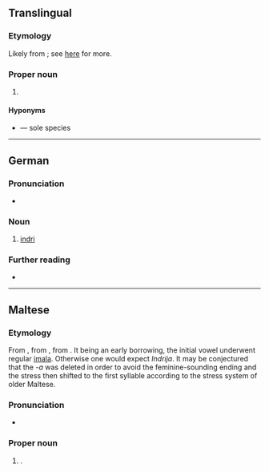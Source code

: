 {{also|indri}}
==Translingual==
{{wikipedia}}

===Etymology===
Likely from {{der|mul|mg|endira}}; see [[indri#Etymology|here]] for more.

===Proper noun===
{{taxoninfl|i=1}}

# {{taxon|genus|family|Indriidae|the [[indri]], a large [[lemur]]}}

====Hyponyms====
* {{m|mul|Indri indri}} — sole species

----

==German==
{{wikipedia|lang=de}}

===Pronunciation===
* {{audio|de|De-Indri.ogg|Audio}}

===Noun===
{{de-noun|m|Indris|Indris}}

# [[indri]] {{gloss|a large [[lemur]], (''[[Indri indri]]'')}}

===Further reading===
* {{R:Duden}}

{{C|de|Primates}}

----

==Maltese==

===Etymology===
From {{bor|mt|scn|Andrìa}}, from {{der|mt|la|Andreas}}, from {{der|mt|grc|Ἀνδρέας}}. It being an early borrowing, the initial vowel underwent regular [[imala]]. Otherwise one would expect ''Indrija''. It may be conjectured that the ''-a'' was deleted in order to avoid the feminine-sounding ending and the stress then shifted to the first syllable according to the stress system of older Maltese.

===Pronunciation===
* {{IPA|mt|/ˈɪn.drɪ/}}

===Proper noun===
{{mt-proper noun|g=m}}

# {{lb|mt|also|biblical}} {{given name|mt|male|from=Ancient Greek|eq=Andrew}}.